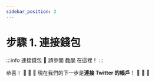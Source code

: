 ```yaml
---
sidebar_position: 2
---
```


# 步驟 1. 連接錢包

:::info 連接錢包
🔸 請參閱 [教學](/docs/wallet/connect-wallet) 在這裡！
:::

恭喜！ 🎉 🎉 🎉 現在我們的下一步是**連接 Twitter 的帳戶**！ 🚀 🚀 🚀